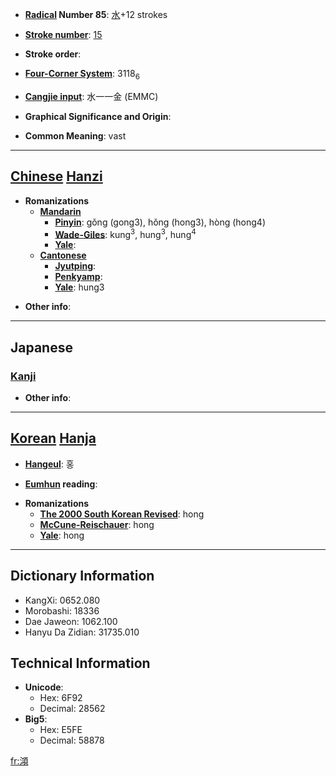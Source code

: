 * '''[[Wiktionary:Chinese radical index| Radical]] Number 85''': [[Wiktionary:Chinese radical index 水|水]]+12 strokes

* '''[[Wiktionary:Chinese total strokes index|Stroke number]]''': [[Wiktionary:Chinese total strokes index 15|15]]

* '''Stroke order''': 

* '''[[Wiktionary:Chinese four corner index|Four-Corner System]]''': 3118<sub>6</sub>

* '''[[Wiktionary:Chinese Cangjie index|Cangjie input]]''': 水一一金 (EMMC)

* '''Graphical Significance and Origin''': 

* '''Common Meaning''': vast

----

== [[Chinese]] [[Hanzi]] ==

* '''Romanizations'''
** '''[[Mandarin]]'''
*** '''[[Pinyin]]''': gǒng (gong3), hǒng (hong3), hòng (hong4)
*** '''[[Wade-Giles]]''': kung<sup>3</sup>, hung<sup>3</sup>, hung<sup>4</sup>
*** '''[[Yale]]''': 
** '''[[Cantonese]]'''
*** '''[[Jyutping]]''':
*** '''[[Penkyamp]]''': 
*** '''[[Yale]]''': hung3

* '''Other info''': 

----

==Japanese==
===[[Kanji]]===
{{kanji|on readings=[[こう]] (kō), [[く]] (ku), [[ぐ]] (gu)|kun readings=}}

* '''Other info''':  

----

== [[Korean]] [[Hanja]] ==

* '''[[Hangeul]]''': 홍

* '''[[Eumhun]] reading''': 

* '''Romanizations'''
** '''[[The 2000 South Korean Revised Romanization|The 2000 South Korean Revised]]''': hong
** '''[[McCune-Reischauer]]''': hong
** '''[[Yale]]''': hong

----

== Dictionary Information ==

* KangXi: 0652.080
* Morobashi: 18336
* Dae Jaweon: 1062.100
* Hanyu Da Zidian: 31735.010

== Technical Information ==

* '''Unicode''':
** Hex: 6F92
** Decimal: 28562
* '''Big5''':
** Hex: E5FE
** Decimal: 58878

[[fr:澒]]